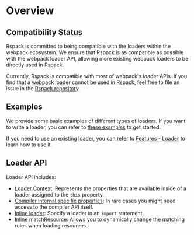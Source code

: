 # Overview

## Compatibility Status

Rspack is committed to being compatible with the loaders within the webpack ecosystem. We ensure that Rspack is as compatible as possible with the webpack loader API, allowing more existing webpack loaders to be directly used in Rspack.

Currently, Rspack is compatible with most of webpack's loader APIs. If you find that a webpack loader cannot be used in Rspack, feel free to file an issue in the [Rspack repository](https://github.com/web-infra-dev/rspack).

## Examples

We provide some basic examples of different types of loaders. If you want to write a loader, you can refer to [these examples](./examples) to get started.

If you need to use an existing loader, you can refer to [Features - Loader](/guide/features/loader) to learn how to use it.

## Loader API

Loader API includes:

- [Loader Context](/api/loader-api/context): Represents the properties that are available inside of a loader assigned to the `this` property.
- [Compiler internal specific properties](/api/loader-api/rspack-specific-properties): In rare cases you might need access to the compiler API itself.
- [Inline loader](/api/loader-api/inline): Specify a loader in an `import` statement.
- [Inline matchResource](/api/loader-api/inline-match-resource): Allows you to dynamically change the matching rules when loading resources.
